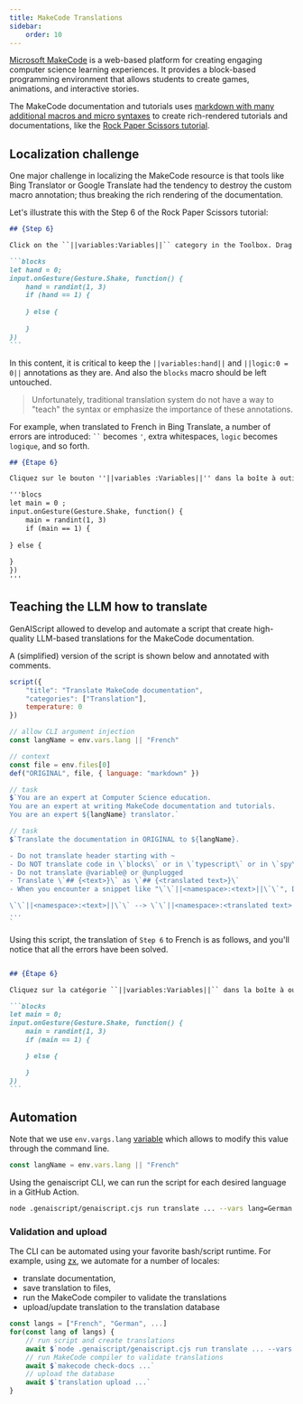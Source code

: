 ```yaml
---
title: MakeCode Translations
sidebar:
    order: 10
---
```


[Microsoft MakeCode](https://makecode.com) is a web-based platform 
for creating engaging computer science learning experiences. 
It provides a block-based programming environment that allows students 
to create games, animations, and interactive stories. 

The MakeCode documentation and tutorials uses [markdown with many additional macros
and micro syntaxes](https://makecode.com/writing-docs) 
to create rich-rendered tutorials and documentations, like the [Rock Paper Scissors tutorial](https://makecode.microbit.org/projects/rock-paper-scissors).

## Localization challenge

One major challenge in localizing the MakeCode resource is that 
tools like Bing Translator or Google Translate had the tendency to destroy the custom macro
annotation; thus breaking the rich rendering of the documentation.

Let's illustrate this with the Step 6 of the Rock Paper Scissors tutorial:

````markdown wrap
## {Step 6}

Click on the ``||variables:Variables||`` category in the Toolbox. Drag a ``||variables:hand||`` block out and drop it into the ``||logic:0 = 0||`` comparison block replacing the first **0**.  Click on the second 0 in the comparison block and change to **1**.

```blocks
let hand = 0;
input.onGesture(Gesture.Shake, function() {
    hand = randint(1, 3)
    if (hand == 1) {
    	
    } else {
    	
    }
})
```
````

In this content, it is critical to keep the `||variables:hand||`
and `||logic:0 = 0||` annotations as they are. And also the `blocks` macro should be left untouched.

> Unfortunately, traditional translation system do not have a way to "teach" the syntax or emphasize
the importance of these annotations.

For example, when translated to French in Bing Translate, a number of errors are introduced:
` `` ` becomes `'`, extra whitespaces, `logic` becomes `logique`, and so forth.

````markdown wrap
## {Étape 6}

Cliquez sur le bouton ''||variables :Variables||'' dans la boîte à outils. Faites glisser un ''||variables :main||'' et déposez-le dans le fichier ''||logique :0 = 0||'' en remplacement du premier **0**.  Cliquez sur le deuxième 0 dans le bloc de comparaison et passez à **1**.

'''blocs
let main = 0 ;
input.onGesture(Gesture.Shake, function() {
    main = randint(1, 3)
    if (main == 1) {
    	
} else {
    	
}
})
'''
````

## Teaching the LLM how to translate

GenAIScript allowed to develop and automate a script that create high-quality LLM-based translations
for the MakeCode documentation.

A (simplified) version of the script is shown below and annotated with comments.

````js wrap
script({
    "title": "Translate MakeCode documentation",
    "categories": ["Translation"],
    temperature: 0
})

// allow CLI argument injection
const langName = env.vars.lang || "French"

// context
const file = env.files[0]
def("ORIGINAL", file, { language: "markdown" })

// task
$`You are an expert at Computer Science education. 
You are an expert at writing MakeCode documentation and tutorials. 
You are an expert ${langName} translator.`

// task
$`Translate the documentation in ORIGINAL to ${langName}.

- Do not translate header starting with ~
- Do NOT translate code in \`blocks\` or in \`typescript\` or in \`spy\` or in \`python\`. However, you can should comments.
- Do not translate @variable@ or @unplugged
- Translate \`## {<text>}\` as \`## {<translated text>}\`
- When you encounter a snippet like "\`\`||<namespace>:<text>||\`\`", DO NOT translate <namespace> and DO translate text.

\`\`||<namespace>:<text>||\`\` --> \`\`||<namespace>:<translated text>||\`\`
...
`
````

Using this script, the translation of `Step 6` to French is as follows, and
you'll notice that all the errors have been solved.

````markdown wrap

## {Étape 6}

Cliquez sur la catégorie ``||variables:Variables||`` dans la boîte à outils. Faites glisser un bloc ``||variables:main||`` et déposez-le dans le bloc de comparaison ``||logic:0 = 0||``, en remplaçant le premier **0**. Cliquez sur le deuxième 0 dans le bloc de comparaison et changez-le en **1**.

```blocks
let main = 0;
input.onGesture(Gesture.Shake, function() {
    main = randint(1, 3)
    if (main == 1) {

    } else {

    }
})
```
````

## Automation

Note that we use `env.vargs.lang` [variable](/genaiscript/reference/scripts/variables) which allows to modify this value through the command line.

```js
const langName = env.vars.lang || "French"
```

Using the genaiscript CLI, we can run the script for each desired language in a GitHub Action.

```sh
node .genaiscript/genaiscript.cjs run translate ... --vars lang=German
```

### Validation and upload

The CLI can be automated using your favorite bash/script runtime.
For example, using [zx](https://google.github.io/zx/), we automate for a number of locales:

- translate documentation,
- save translation to files,
- run the MakeCode compiler to validate the translations
- upload/update translation to the translation database

```js wrap
const langs = ["French", "German", ...]
for(const lang of langs) {
    // run script and create translations
    await $`node .genaiscript/genaiscript.cjs run translate ... --vars lang=${lang} ... --apply-edits`
    // run MakeCode compiler to validate translations 
    await $`makecode check-docs ...`
    // upload the database
    await $`translation upload ...`
}